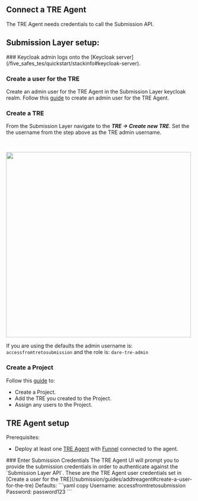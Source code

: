 
## Connect a TRE Agent
The TRE Agent needs credentials to call the Submission API.
## Submission Layer setup:
<Steps>
### Keycloak admin logs onto the [Keycloak server](/five_safes_tes/quickstart/stackinfo#keycloak-server).

### Create a user for the TRE
Create an admin user for the TRE Agent in the Submission Layer keycloak realm.
Follow this [guide](/submission/guides/keycloakAdminAddingNewUser.mdx) to create an admin user for the TRE Agent.

### Create a TRE 
From the Submission Layer navigate to the  ***TRE -> Create new TRE***.
Set the the username from the step above as the TRE admin username.


&nbsp;

<img src="/images/createTRE.png" width="500"></img>

<Callout type="info">If you are using the defaults the admin username is: `accessfromtretosubmission` and the role is: `dare-tre-admin`  </Callout>

### Create a Project
Follow this [guide](/submission/guides/createproject.mdx) to:
- Create a Project.
- Add the TRE you created to the Project.
- Assign any users to the Project.
</Steps>

## TRE Agent setup
Prerequisites:
- Deploy at least one [TRE Agent](/tre_agent) with [Funnel](/five_safes_tes/TES/install_funnel) connected to the agent.
<Steps>
### Enter Submission Credentials
The TRE Agent UI will prompt you to provide the submission credentials in order to authenticate against the `Submission Layer API`.
These are the TRE Agent user credentials set in [Create a user for the TRE](/submission/guides/addtreagent#create-a-user-for-the-tre)

<Callout type="info">
Defaults:
```yaml copy
Username: accessfromtretosubmission
Password: password123
```

</Callout>

</Steps>